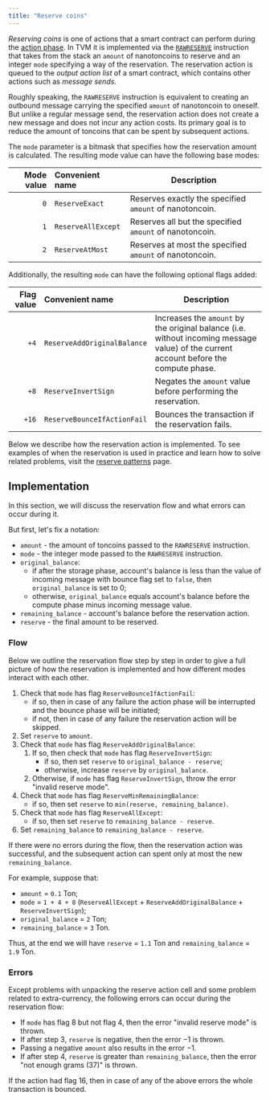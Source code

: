```yaml
---
title: "Reserve coins"
---
```


_Reserving coins_ is one of actions that a smart contract can perform during the [action phase](/foundations/phases#action-phase). In TVM it is implemented via the [`RAWRESERVE`](/tvm/instructions#fb02-rawreserve)
instruction that takes from the stack an `amount` of nanotoncoins to reserve and an integer `mode` specifying a way of the reservation.
The reservation action is queued to the _output action list_ of a smart contract, which contains other actions such as _message sends_.

Roughly speaking,  the `RAWRESERVE` instruction is equivalent to creating an outbound message carrying the specified `amount` of nanotoncoin to oneself.
But unlike a regular message send, the reservation action does not create a new message and does not incur any action costs.
Its primary goal is to reduce the amount of toncoins that can be spent by subsequent actions.

The `mode` parameter is a bitmask that specifies how the reservation amount is calculated. The resulting mode value can have the following base modes:

| Mode value | Convenient name    | Description                                             |
| ---------: | :----------------- | ------------------------------------------------------- |
|        `0` | `ReserveExact`     | Reserves exactly the specified `amount` of nanotoncoin. |
|        `1` | `ReserveAllExcept` | Reserves all but the specified `amount` of nanotoncoin. |
|        `2` | `ReserveAtMost`    | Reserves at most the specified `amount` of nanotoncoin. |

Additionally, the resulting `mode` can have the following optional flags added:

| Flag value | Convenient name             | Description                                                                                                                           |
| ---------: | :-------------------------- | ------------------------------------------------------------------------------------------------------------------------------------- |
|       `+4` | `ReserveAddOriginalBalance` | Increases the `amount` by the original balance (i.e. without incoming message value) of the current account before the compute phase. |
|       `+8` | `ReserveInvertSign`         | Negates the `amount` value before performing the reservation.                                                                         |
|      `+16` | `ReserveBounceIfActionFail` | Bounces the transaction if the reservation fails.                                                                                     |

Below we describe how the reservation action is implemented. To see examples of when the reservation is used in practice and learn how to solve related problems, visit the [reserve patterns](/patterns/reserve) page.

## Implementation

In this section, we will discuss the reservation flow and what errors can occur during it.

But first, let's fix a notation:

- `amount` - the amount of toncoins passed to the `RAWRESERVE` instruction.
- `mode` - the integer mode passed to the `RAWRESERVE` instruction.
- `original_balance`:
  - if after the storage phase, account's balance is less than the value of incoming message with bounce flag set to `false`, then `original_balance` is set to $0$;
  - otherwise, `original_balance` equals account's balance before the compute phase minus incoming message value.
- `remaining_balance` - account's balance before the reservation action.
- `reserve` - the final amount to be reserved.

### Flow

Below we outline the reservation flow step by step in order to give a full picture of how the reservation is implemented and how different modes interact with each other.

1. Check that `mode` has flag `ReserveBounceIfActionFail`:
   - if so, then in case of any failure the action phase will be interrupted and the bounce phase will be initiated;
   - if not, then in case of any failure the reservation action will be skipped.
1. Set `reserve` to `amount`.
1. Check that `mode` has flag `ReserveAddOriginalBalance`:
   1. If so, then check that `mode` has flag `ReserveInvertSign`:
      - if so, then set `reserve` to `original_balance - reserve`;
      - otherwise, increase `reserve` by `original_balance`.
   1. Otherwise, if `mode` has flag `ReserveInvertSign`, throw the error "invalid reserve mode".
1. Check that `mode` has flag `ReserveMinRemainingBalance`:
   - if so, then set `reserve` to `min(reserve, remaining_balance)`.
1. Check that `mode` has flag `ReserveAllExcept`:
   - if so, then set `reserve` to `remaining_balance - reserve`.
1. Set `remaining_balance` to `remaining_balance - reserve`.

If there were no errors during the flow, then the reservation action was successful, and the subsequent action can spent only at most the new `remaining_balance`.

For example, suppose that:

- `amount` = `0.1` Ton;
- `mode` = `1 + 4 + 8` (`ReserveAllExcept` + `ReserveAddOriginalBalance` + `ReserveInvertSign`);
- `original_balance` = `2` Ton;
- `remaining_balance` = `3` Ton.

Thus, at the end we will have `reserve` = `1.1` Ton and `remaining_balance` = `1.9` Ton.

### Errors

Except problems with unpacking the reserve action cell and some problem related to extra-currency, the following errors can occur during the reservation flow:

- If `mode` has flag $8$ but not flag $4$, then the error "invalid reserve mode" is thrown.
- If after step 3, `reserve` is negative, then the error $-1$ is thrown.
- Passing a negative `amount` also results in the error $-1$.
- If after step 4, `reserve` is greater than `remaining_balance`, then the error "not enough grams ($37$)" is thrown.

If the action had flag $16$, then in case of any of the above errors the whole transaction is bounced.
